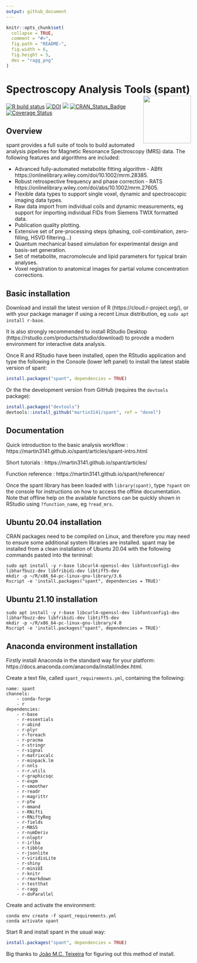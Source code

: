 ```yaml
---
output: github_document
---
```


<!-- README.md is generated from README.Rmd. Please edit that file -->

```r
knitr::opts_chunk$set(
  collapse = TRUE,
  comment = "#>",
  fig.path = "README-",
  fig.width = 6,
  fig.height = 5,
  dev = "ragg_png"
)
```

# Spectroscopy Analysis Tools (spant) <img src="man/figures/logo.png" align="right" width=130/>
[![R build status](https://github.com/martin3141/spant/workflows/R-CMD-check/badge.svg)](https://github.com/martin3141/spant/actions)
[![DOI](https://joss.theoj.org/papers/10.21105/joss.03646/status.svg)](https://doi.org/10.21105/joss.03646)
[![](http://cranlogs.r-pkg.org/badges/spant)](http://cran.rstudio.com/web/packages/spant/index.html)
[![CRAN\_Status\_Badge](http://www.r-pkg.org/badges/version/spant)](https://cran.r-project.org/package=spant)
[![Coverage Status](https://coveralls.io/repos/github/martin3141/spant/badge.svg?branch=master)](https://coveralls.io/github/martin3141/spant?branch=master)

## Overview
spant provides a full suite of tools to build automated analysis pipelines for
Magnetic Resonance Spectroscopy (MRS) data. The following features and
algorithms are included:

* Advanced fully-automated metabolite fitting algorithm - ABfit https://onlinelibrary.wiley.com/doi/10.1002/mrm.28385.
* Robust retrospective frequency and phase correction - RATS https://onlinelibrary.wiley.com/doi/abs/10.1002/mrm.27605.
* Flexible data types to support single voxel, dynamic and spectroscopic imaging data types.
* Raw data import from individual coils and dynamic measurements, eg support for importing individual FIDs from Siemens TWIX formatted data.
* Publication quality plotting.
* Extensive set of pre-processing steps (phasing, coil-combination, zero-filling, HSVD filtering...)
* Quantum mechanical based simulation for experimental design and basis-set generation.
* Set of metabolite, macromolecule and lipid parameters for typical brain analyses.
* Voxel registration to anatomical images for partial volume concentration corrections.

## Basic installation
Download and install the latest version of R (https://cloud.r-project.org/), or with your package manager if using a recent Linux distribution, eg `sudo apt install r-base`.

It is also strongly recommended to install RStudio Desktop (https://rstudio.com/products/rstudio/download) to provide a modern environment for interactive data analysis.

Once R and RStudio have been installed, open the RStudio application and type the following in the Console (lower left panel) to install the latest stable version of spant:
```r
install.packages("spant", dependencies = TRUE)
```

Or the the development version from GitHub (requires the `devtools` package):
```r
install.packages("devtools")
devtools::install_github("martin3141/spant", ref = "devel")
```

## Documentation
Quick introduction to the basic analysis workflow : https://martin3141.github.io/spant/articles/spant-intro.html

Short tutorials : https://martin3141.github.io/spant/articles/

Function reference : https://martin3141.github.io/spant/reference/

Once the spant library has been loaded with `library(spant)`, type `?spant` on the console for instructions on how to access the offline documentation. Note that offline help on the available functions can be quickly shown in RStudio using `?function_name`, eg `?read_mrs`.

## Ubuntu 20.04 installation
CRAN packages need to be compiled on Linux, and therefore you may need to ensure some additional system libraries are installed. spant may be installed from a clean installation of Ubuntu 20.04 with the following commands pasted into the terminal:

```ubuntu
sudo apt install -y r-base libcurl4-openssl-dev libfontconfig1-dev libharfbuzz-dev libfribidi-dev libtiff5-dev
mkdir -p ~/R/x86_64-pc-linux-gnu-library/3.6
Rscript -e 'install.packages("spant", dependencies = TRUE)'
```

## Ubuntu 21.10 installation
```ubuntu
sudo apt install -y r-base libcurl4-openssl-dev libfontconfig1-dev libharfbuzz-dev libfribidi-dev libtiff5-dev
mkdir -p ~/R/x86_64-pc-linux-gnu-library/4.0
Rscript -e 'install.packages("spant", dependencies = TRUE)'
```

## Anaconda environment installation

Firstly install Anaconda in the standard way for your platform: https://docs.anaconda.com/anaconda/install/index.html.

Create a text file, called `spant_requirements.yml`, containing the following:

```conda
name: spant
channels:
    - conda-forge
    - r
dependencies:
    - r-base
    - r-essentials
    - r-abind
    - r-plyr
    - r-foreach
    - r-pracma
    - r-stringr
    - r-signal
    - r-matrixcalc
    - r-minpack.lm
    - r-nnls
    - r-r.utils
    - r-graphicsqc
    - r-expm
    - r-smoother
    - r-readr
    - r-magrittr
    - r-ptw
    - r-mmand
    - r-RNifti
    - r-RNiftyReg
    - r-fields
    - r-MASS
    - r-numDeriv
    - r-nloptr
    - r-irlba
    - r-tibble
    - r-jsonlite
    - r-viridisLite
    - r-shiny
    - r-miniUI
    - r-knitr
    - r-rmarkdown
    - r-testthat
    - r-ragg
    - r-doParallel
```

Create and activate the environment:

```conda
conda env create -f spant_requirements.yml
conda activate spant
```

Start R and install spant in the usual way:

```r
install.packages("spant", dependencies = TRUE)
```

Big thanks to [João M.C. Teixeira](https://github.com/joaomcteixeira) for figuring out this method of install.